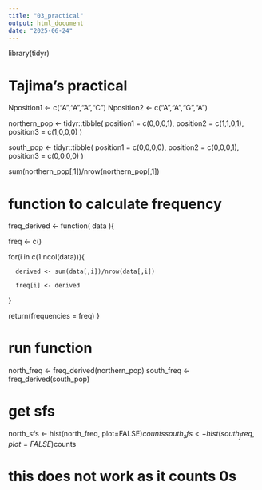 ```yaml
---
title: "03_practical"
output: html_document
date: "2025-06-24"
---
```


library(tidyr)

# Tajima's practical 

Nposition1 <- c("A","A","A","C")
Nposition2 <- c("A","A","G","A")


northern_pop <- tidyr::tibble(
    position1 = c(0,0,0,1), 
    position2 = c(1,1,0,1), 
    position3 = c(1,0,0,0) 
)

south_pop <- tidyr::tibble(
    position1 = c(0,0,0,0), 
    position2 = c(0,0,0,1), 
    position3 = c(0,0,0,0) 
)

sum(northern_pop[,1])/nrow(northern_pop[,1])

# function to calculate frequency
freq_derived <- function(
    data
){

  freq <- c()
  
  for(i in c(1:ncol(data))){
  
      derived <- sum(data[,i])/nrow(data[,i])
      
      freq[i] <- derived
  }
  
  return(frequencies = freq)
}

# run function
north_freq <- freq_derived(northern_pop)
south_freq <- freq_derived(south_pop)

# get sfs
north_sfs <- hist(north_freq, plot=FALSE)$counts
south_sfs <- hist(south_freq, plot=FALSE)$counts 

# this does not work as it counts 0s 


